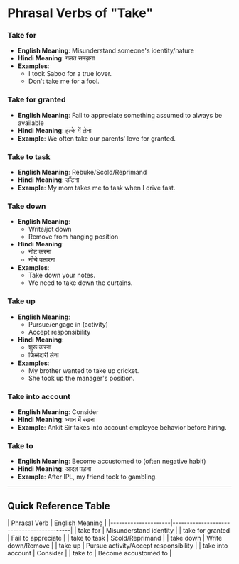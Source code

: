 # Phrasal Verbs of "Take"


### Take for
- **English Meaning**: Misunderstand someone's identity/nature
- **Hindi Meaning**: गलत समझना
- **Examples**:
  - I took Saboo for a true lover.
  - Don't take me for a fool.

### Take for granted
- **English Meaning**: Fail to appreciate something assumed to always be available
- **Hindi Meaning**: हल्के में लेना
- **Example**: We often take our parents' love for granted.

### Take to task
- **English Meaning**: Rebuke/Scold/Reprimand
- **Hindi Meaning**: डाँटना
- **Example**: My mom takes me to task when I drive fast.

### Take down
- **English Meaning**:
  - Write/jot down
  - Remove from hanging position
- **Hindi Meaning**:
  - नोट करना
  - नीचे उतारना
- **Examples**:
  - Take down your notes.
  - We need to take down the curtains.

### Take up
- **English Meaning**:
  - Pursue/engage in (activity)
  - Accept responsibility
- **Hindi Meaning**:
  - शुरू करना
  - जिम्मेदारी लेना
- **Examples**:
  - My brother wanted to take up cricket.
  - She took up the manager's position.

### Take into account
- **English Meaning**: Consider
- **Hindi Meaning**: ध्यान में रखना
- **Example**: Ankit Sir takes into account employee behavior before hiring.

### Take to
- **English Meaning**: Become accustomed to (often negative habit)
- **Hindi Meaning**: आदत पड़ना
- **Example**: After IPL, my friend took to gambling.

---

## Quick Reference Table

<TBComponent>
| Phrasal Verb        | English Meaning                          |
|---------------------|------------------------------------------|
| take for            | Misunderstand identity                  |
| take for granted    | Fail to appreciate                      |
| take to task        | Scold/Reprimand                        |
| take down           | Write down/Remove                      |
| take up             | Pursue activity/Accept responsibility  |
| take into account   | Consider                               |
| take to             | Become accustomed to                   |
</TBComponent>
